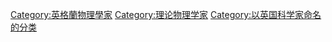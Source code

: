 {{Main}}

[[Category:英格蘭物理學家|Category:英格蘭物理學家]]
[[Category:理论物理学家|Category:理论物理学家]]
[[Category:以英国科学家命名的分类|Category:以英国科学家命名的分类]]